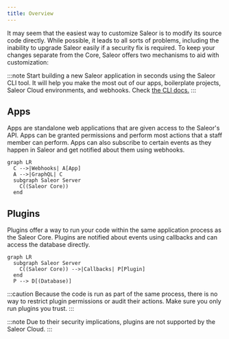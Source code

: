```yaml
---
title: Overview
---
```


It may seem that the easiest way to customize Saleor is to modify its source code directly. While possible, it leads to all sorts of problems, including the inability to upgrade Saleor easily if a security fix is required. To keep your changes separate from the Core, Saleor offers two mechanisms to aid with customization:

:::note
Start building a new Saleor application in seconds using the Saleor CLI tool. It will help you make the most out of our apps, boilerplate projects, Saleor Cloud environments, and webhooks. Check [the CLI docs.](/cli.mdx)
:::

## Apps

Apps are standalone web applications that are given access to the Saleor's API. Apps can be granted permissions and perform most actions that a staff member can perform. Apps can also subscribe to certain events as they happen in Saleor and get notified about them using webhooks.

```mermaid
graph LR
  C -->|Webhooks| A[App]
  A -->|GraphQL| C
  subgraph Saleor Server
    C((Saleor Core))
  end
```

## Plugins

Plugins offer a way to run your code within the same application process as the Saleor Core. Plugins are notified about events using callbacks and can access the database directly.

```mermaid
graph LR
  subgraph Saleor Server
    C((Saleor Core)) -->|Callbacks| P[Plugin]
  end
  P --> D[(Database)]
```

:::caution
Because the code is run as part of the same process, there is no way to restrict plugin permissions or audit their actions. Make sure you only run plugins you trust.
:::

:::note
Due to their security implications, plugins are not supported by the Saleor Cloud.
:::
